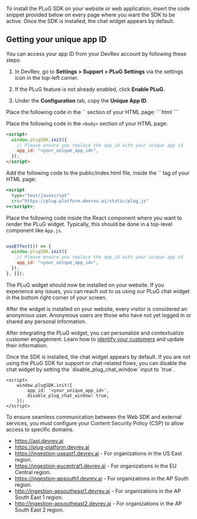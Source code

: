 To install the PLuG SDK on your website or web application, insert the code snippet provided below on every page where you want the SDK to be active. Once the SDK is installed, the chat widget appears by default.

## Getting your unique app ID

You can access your app ID from your DevRev account by following these steps:
1. In DevRev, go to **Settings > Support > PLuG Settings** via the settings icon in the top-left corner.

2. If the PLuG feature is not already enabled, click **Enable PLuG**.

3. Under the **Configuration** tab, copy the **Unique App ID**.

<Tabs>
  <Tab title="Setup">
  Place the following code in the `<head>` section of your HTML page:
```html
<script
  type="text/javascript"
  src="https://plug-platform.devrev.ai/static/plug.js"
></script>
```

Place the following code in the `<body>` section of your HTML page:

```html
<script>
  window.plugSDK.init({
    // Please ensure you replace the app_id with your unique app id
    app_id: "<your_unique_app_id>",
  });
</script>
```
  </Tab>
  <Tab title="Setup for React">
  Add the following code to the public/index.html file, inside the `<body>` tag of your HTML page:

```jsx
<script
  type="text/javascript"
  src="https://plug-platform.devrev.ai/static/plug.js"
></script>;
```

Place the following code inside the React component where you want to render the PLuG widget. Typically, this should be done in a top-level component like `App.js`.

```jsx

useEffect(() => {
  window.plugSDK.init({
    // Please ensure you replace the app_id with your unique app id
    app_id: "<your_unique_app_id>",
  });
}, []);
``` 
  </Tab>
  
</Tabs>

The PLuG widget should now be installed on your website. If you experience any issues, you can reach out to us using our PLuG chat widget in the bottom right corner of your screen.

After the widget is installed on your website, every visitor is considered an anonymous user. Anonymous users are those who have not yet logged in or shared any personal information.

After integrating the PLuG widget, you can personalize and contextualize customer engagement. Learn how to [identify your customers](./user-identity) and update their information.

<Callout intent="note">
Once the SDK is installed, the chat widget appears by default. If you are not using the PLuG SDK for support or chat-related flows, you can disable the chat widget by setting the `disable_plug_chat_window` input to `true`.
</Callout>

```
<script>
    window.plugSDK.init({
        app_id: '<your_unique_app_id>',
        disable_plug_chat_window: true,
    });
</script>
```

To ensure seamless communication between the Web SDK and external services, you must configure your Content Security Policy (CSP) to allow access to specific domains.
- https://api.devrev.ai
- https://plug-platform.devrev.ai
- https://ingestion-useast1.devrev.ai - For organizations in the US East region.
- https://ingestion-eucentral1.devrev.ai - For organizations in the EU Central region.
- https://ingestion-apsouth1.devrev.ai - For organizations in the AP South region.
- http://ingestion-apsoutheast1.devrev.ai - For organizations in the AP South East 1 region.
- http://ingestion-apsoutheast2.devrev.ai - For organizations in the AP South East 2 region.
